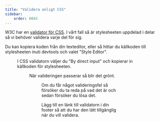 ```yaml
---
title: "Validera enligt CSS" 
sidebar:
    order: 0045
---
```





W3C har en [validator för CSS](https://jigsaw.w3.org/css-validator/). I vårt fall så är stylesheeten uppdelad i delar så vi behöver validera varje del för sig.

Du kan kopiera koden från din texteditor, eller så hittar du källkoden till stylesheeten inuti devtools och valet "Style Editor".


<Figure 
    src={validatecss1}
    caption="Du kan se vilken style som använts i devtools -> Style Editor."
/>

I CSS validatorn väljer du "By direct input" och kopierar in källkoden för stylesheeten.


<Figure 
    src={validatecss2}
    caption="Validera varje del av stylesheeten genom att kopiera in den i validatorn."
/>

När valideringen passerar så blir det grönt.


<Figure 
    src={validatecss3}
    caption="När det är grönt så validerar din stylesheet."
/>

Om du får något valideringsfel så försöker du ta reda på vad det är och sedan försöker du lösa det.

Lägg till en länk till validatorn i din footer så att du har den lätt tillgänglig när du vill validera.
